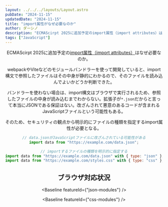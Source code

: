 ```yaml
---
layout: ../../../layouts/Layout.astro
pubDate: "2024-11-15"
updatedDate: "2024-11-15"
title: "import属性がなぜ必要なのか"
author: ダーシノ
description: "ECMAScirpt 2025に追加予定のimport属性（import attributes）はなぜ必要なのか。import構文はブラウザで実行されるため、参照したファイルの中身が読み込むまでわからない。拡張子が*.jsonだからと言って本当にJSONである保証はない。改ざんされて悪意のあるコードが含まれるJavaScriptファイルという可能性もある。"
tags: ["JavaScript"]
---
```



<Header {...frontmatter} />

ECMAScirpt 2025に追加予定の[import属性（import attributes）](https://github.com/tc39/proposal-import-attributes)はなぜ必要なのか。

webpackやViteなどのモジュールバンドラーを使って開発していると、import構文で参照したファイルはその中身が静的にわかるので、そのファイルを読み込んでよいかどうか判断できた。

バンドラーを使わない場合は、import構文はブラウザで実行されるため、参照したファイルの中身が読み込むまでわからない。拡張子が`*.json`だからと言って本当にJSONである保証はない。改ざんされて悪意のあるコードが含まれるJavaScriptファイルという可能性もある。

そのため、セキュリティの観点から明示的にファイルの種類を指定するimport属性が必要となる。

```js
// data.jsonがJavaScriptファイルに改ざんされている可能性がある
import data from "https://example.com/data.json";

// importするファイルの種類を明示的に指定する
import data from "https://example.com/data.json" with { type: "json" };
import data from "https://example.com/styles.css" with { type: "css" };
```

## ブラウザ対応状況


<Baseline featureId={"json-modules"} />

<Baseline featureId={"css-modules"} />
